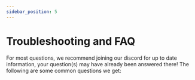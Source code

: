```yaml
---
sidebar_position: 5
---
```


# Troubleshooting and FAQ
For most questions, we recommend joining our discord for up to date information, your question(s) may have already been answered there! The following are some common questions we get: